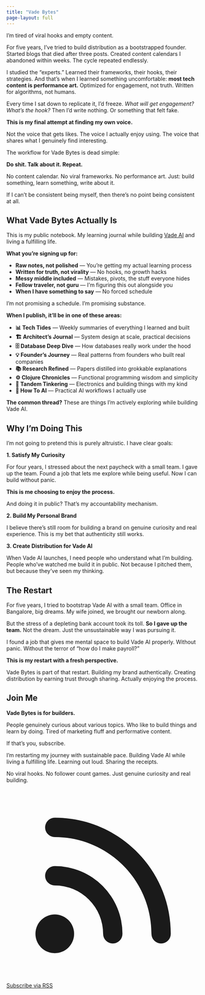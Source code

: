 ```yaml
---
title: "Vade Bytes"
page-layout: full
---
```


<div class="max-w-2xl mx-auto px-6 py-16 md:py-24">

<div class="text-lg md:text-xl leading-relaxed space-y-6 text-gray-800 dark:text-gray-200">

I'm tired of viral hooks and empty content.

For five years, I've tried to build distribution as a bootstrapped founder. Started blogs that died after three posts. Created content calendars I abandoned within weeks. The cycle repeated endlessly.

I studied the "experts." Learned their frameworks, their hooks, their strategies. And that's when I learned something uncomfortable: **most tech content is performance art.** Optimized for engagement, not truth. Written for algorithms, not humans.

Every time I sat down to replicate it, I'd freeze. *What will get engagement? What's the hook?* Then I'd write nothing. Or something that felt fake.

**This is my final attempt at finding my own voice.**

Not the voice that gets likes. The voice I actually enjoy using. The voice that shares what I genuinely find interesting.

The workflow for Vade Bytes is dead simple:

**Do shit. Talk about it. Repeat.**

No content calendar. No viral frameworks. No performance art. Just: build something, learn something, write about it.

If I can't be consistent being myself, then there's no point being consistent at all.

## What Vade Bytes Actually Is

This is my public notebook. My learning journal while building [Vade AI](https://vade.ai) and living a fulfilling life.

**What you're signing up for:**

- **Raw notes, not polished** — You're getting my actual learning process
- **Written for truth, not virality** — No hooks, no growth hacks
- **Messy middle included** — Mistakes, pivots, the stuff everyone hides
- **Fellow traveler, not guru** — I'm figuring this out alongside you
- **When I have something to say** — No forced schedule

I'm not promising a schedule. I'm promising substance.

**When I publish, it'll be in one of these areas:**

- **📊 Tech Tides** — Weekly summaries of everything I learned and built
- **🏗️ Architect's Journal** — System design at scale, practical decisions
- **🗄️ Database Deep Dive** — How databases really work under the hood
- **💡 Founder's Journey** — Real patterns from founders who built real companies
- **📚 Research Refined** — Papers distilled into grokkable explanations
- **⚙️ Clojure Chronicles** — Functional programming wisdom and simplicity
- **🔧 Tandem Tinkering** — Electronics and building things with my kind
- **🤖 How To AI** — Practical AI workflows I actually use

**The common thread?** These are things I'm actively exploring while building Vade AI.

## Why I'm Doing This

I'm not going to pretend this is purely altruistic. I have clear goals:

**1. Satisfy My Curiosity**

For four years, I stressed about the next paycheck with a small team. I gave up the team. Found a job that lets me explore while being useful. Now I can build without panic.

**This is me choosing to enjoy the process.**

And doing it in public? That's my accountability mechanism.

**2. Build My Personal Brand**

I believe there's still room for building a brand on genuine curiosity and real experience. This is my bet that authenticity still works.

**3. Create Distribution for Vade AI**

When Vade AI launches, I need people who understand what I'm building. People who've watched me build it in public. Not because I pitched them, but because they've seen my thinking.

## The Restart

For five years, I tried to bootstrap Vade AI with a small team. Office in Bangalore, big dreams. My wife joined, we brought our newborn along.

But the stress of a depleting bank account took its toll. **So I gave up the team.** Not the dream. Just the unsustainable way I was pursuing it.

I found a job that gives me mental space to build Vade AI properly. Without panic. Without the terror of "how do I make payroll?"

**This is my restart with a fresh perspective.**

Vade Bytes is part of that restart. Building my brand authentically. Creating distribution by earning trust through sharing. Actually enjoying the process.

## Join Me

**Vade Bytes is for builders.**

People genuinely curious about various topics. Who like to build things and learn by doing. Tired of marketing fluff and performative content.

If that's you, subscribe.

I'm restarting my journey with sustainable pace. Building Vade AI while living a fulfilling life. Learning out loud. Sharing the receipts.

No viral hooks. No follower count games. Just genuine curiosity and real building.

<div class="mt-12 pt-8 border-t border-neutral-200 dark:border-neutral-700">
  <a href="/posts.xml" class="inline-flex items-center gap-2 px-6 py-3 bg-[var(--color-rocketfuel-500)] hover:bg-[var(--color-rocketfuel-600)] text-white font-semibold rounded-lg transition-colors duration-200">
    <svg class="w-5 h-5" fill="currentColor" viewBox="0 0 20 20">
      <path d="M5 3a1 1 0 000 2c5.523 0 10 4.477 10 10a1 1 0 102 0C17 8.373 11.627 3 5 3z"></path>
      <path d="M4 9a1 1 0 011-1 7 7 0 017 7 1 1 0 11-2 0 5 5 0 00-5-5 1 1 0 01-1-1zM3 15a2 2 0 114 0 2 2 0 01-4 0z"></path>
    </svg>
    Subscribe via RSS
  </a>
</div>

</div>

</div>
